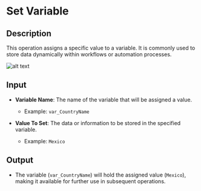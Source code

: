 # Set Variable

## Description

This operation assigns a specific value to a variable. It is commonly used to store data dynamically within workflows or automation processes.

![alt text](../../../assets/variable/set-variable.png)

## Input

- **Variable Name**: The name of the variable that will be assigned a value.  
  - Example: `var_CountryName`

- **Value To Set**: The data or information to be stored in the specified variable.  
  - Example: `Mexico`

## Output

- The variable (`var_CountryName`) will hold the assigned value (`Mexico`), making it available for further use in subsequent operations.